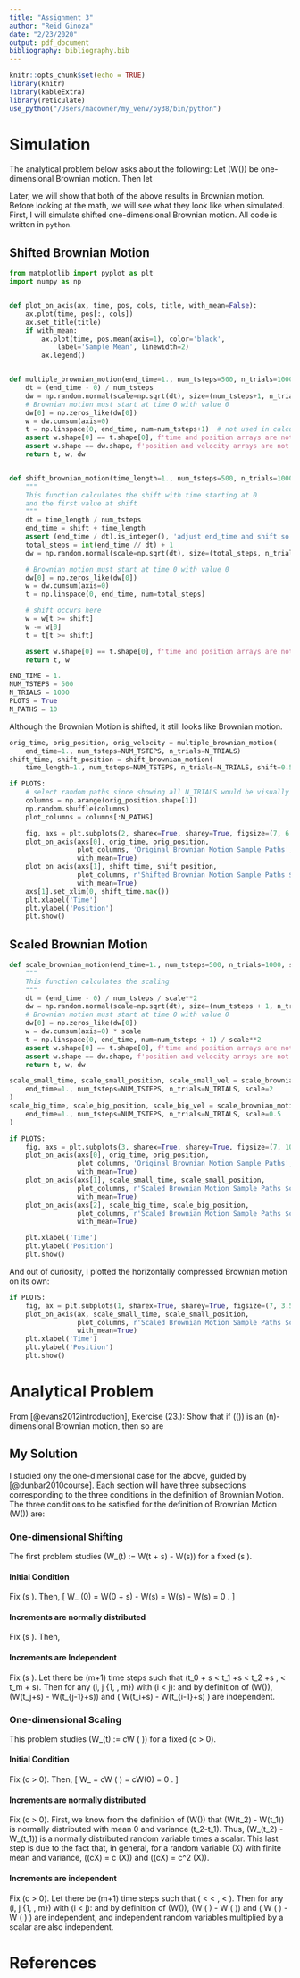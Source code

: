 ```yaml
---
title: "Assignment 3"
author: "Reid Ginoza"
date: "2/23/2020"
output: pdf_document
bibliography: bibliography.bib
---
```


```r
knitr::opts_chunk$set(echo = TRUE)
library(knitr)
library(kableExtra)
library(reticulate)
use_python("/Users/macowner/my_venv/py38/bin/python")
```

# Simulation
The analytical problem below asks about the following:
Let \(W(\cdot)\) be one-dimensional Brownian motion. Then let
\begin{enumerate}
    \item \(W_\text{shift} := W(t+s) - W(s)\) for all \(s \geq 0\)
    \item \(W_\text{scale} := c W\left(\dfrac{t}{c^2}\right)\) for all \(c > 0\)
\end{enumerate}

Later, we will show that both of the above results in Brownian motion.
Before looking at the math, we will see what they look like when simulated.
First, I will simulate shifted one-dimensional Brownian motion.
All code is written in `python`.

## Shifted Brownian Motion

```python
from matplotlib import pyplot as plt
import numpy as np


def plot_on_axis(ax, time, pos, cols, title, with_mean=False):
    ax.plot(time, pos[:, cols])
    ax.set_title(title)
    if with_mean:
        ax.plot(time, pos.mean(axis=1), color='black',
            label='Sample Mean', linewidth=2)
        ax.legend()


def multiple_brownian_motion(end_time=1., num_tsteps=500, n_trials=1000):
    dt = (end_time - 0) / num_tsteps
    dw = np.random.normal(scale=np.sqrt(dt), size=(num_tsteps+1, n_trials))
    # Brownian motion must start at time 0 with value 0
    dw[0] = np.zeros_like(dw[0])
    w = dw.cumsum(axis=0)
    t = np.linspace(0, end_time, num=num_tsteps+1)  # not used in calculations
    assert w.shape[0] == t.shape[0], f'time and position arrays are not the same length. w.shape[0] - t.shape[0] = {w.shape[0] - t.shape[0]}'
    assert w.shape == dw.shape, f'position and velocity arrays are not the same shape: w.shape: {w.shape}    dw.shape: {dw.shape}'
    return t, w, dw


def shift_brownian_motion(time_length=1., num_tsteps=500, n_trials=1000, shift=0.5):
    """
    This function calculates the shift with time starting at 0
    and the first value at shift
    """
    dt = time_length / num_tsteps
    end_time = shift + time_length
    assert (end_time / dt).is_integer(), 'adjust end_time and shift so that (end_time / dt).is_integer()'
    total_steps = int(end_time // dt) + 1
    dw = np.random.normal(scale=np.sqrt(dt), size=(total_steps, n_trials))

    # Brownian motion must start at time 0 with value 0
    dw[0] = np.zeros_like(dw[0])
    w = dw.cumsum(axis=0)
    t = np.linspace(0, end_time, num=total_steps)

    # shift occurs here
    w = w[t >= shift]
    w -= w[0]
    t = t[t >= shift]

    assert w.shape[0] == t.shape[0], f'time and position arrays are not the same length. w.shape[0] - t.shape[0] = {w.shape[0] - t.shape[0]}'
    return t, w
```

```python
END_TIME = 1.
NUM_TSTEPS = 500
N_TRIALS = 1000
PLOTS = True
N_PATHS = 10
```

Although the Brownian Motion is shifted, it still looks like Brownian motion.

```python
orig_time, orig_position, orig_velocity = multiple_brownian_motion(
    end_time=1., num_tsteps=NUM_TSTEPS, n_trials=N_TRIALS)
shift_time, shift_position = shift_brownian_motion(
    time_length=1., num_tsteps=NUM_TSTEPS, n_trials=N_TRIALS, shift=0.5)

if PLOTS:
    # select random paths since showing all N_TRIALS would be visually crowded.
    columns = np.arange(orig_position.shape[1])
    np.random.shuffle(columns)
    plot_columns = columns[:N_PATHS]

    fig, axs = plt.subplots(2, sharex=True, sharey=True, figsize=(7, 6.5))
    plot_on_axis(axs[0], orig_time, orig_position,
                 plot_columns, 'Original Brownian Motion Sample Paths',
                 with_mean=True)
    plot_on_axis(axs[1], shift_time, shift_position,
                 plot_columns, r'Shifted Brownian Motion Sample Paths $s=0.5$',
                 with_mean=True)
    axs[1].set_xlim(0, shift_time.max())
    plt.xlabel('Time')
    plt.ylabel('Position')
    plt.show()
```

## Scaled Brownian Motion

```python
def scale_brownian_motion(end_time=1., num_tsteps=500, n_trials=1000, scale=0.5):
    """
    This function calculates the scaling
    """
    dt = (end_time - 0) / num_tsteps / scale**2
    dw = np.random.normal(scale=np.sqrt(dt), size=(num_tsteps + 1, n_trials))
    # Brownian motion must start at time 0 with value 0
    dw[0] = np.zeros_like(dw[0])
    w = dw.cumsum(axis=0) * scale
    t = np.linspace(0, end_time, num=num_tsteps + 1) / scale**2
    assert w.shape[0] == t.shape[0], f'time and position arrays are not the same length. w.shape[0] - t.shape[0] = {w.shape[0] - t.shape[0]}'
    assert w.shape == dw.shape, f'position and velocity arrays are not the same shape: w.shape: {w.shape}    dw.shape: {dw.shape}'
    return t, w, dw

scale_small_time, scale_small_position, scale_small_vel = scale_brownian_motion(
    end_time=1., num_tsteps=NUM_TSTEPS, n_trials=N_TRIALS, scale=2
)
scale_big_time, scale_big_position, scale_big_vel = scale_brownian_motion(
    end_time=1., num_tsteps=NUM_TSTEPS, n_trials=N_TRIALS, scale=0.5
)

if PLOTS:
    fig, axs = plt.subplots(3, sharex=True, sharey=True, figsize=(7, 10))
    plot_on_axis(axs[0], orig_time, orig_position,
                 plot_columns, 'Original Brownian Motion Sample Paths',
                 with_mean=True)
    plot_on_axis(axs[1], scale_small_time, scale_small_position,
                 plot_columns, r'Scaled Brownian Motion Sample Paths $c=2$',
                 with_mean=True)
    plot_on_axis(axs[2], scale_big_time, scale_big_position,
                 plot_columns, r'Scaled Brownian Motion Sample Paths $c=0.5$',
                 with_mean=True)

    plt.xlabel('Time')
    plt.ylabel('Position')
    plt.show()
```

And out of curiosity, I plotted the horizontally compressed Brownian motion on its own:
```python
if PLOTS:
    fig, ax = plt.subplots(1, sharex=True, sharey=True, figsize=(7, 3.5))
    plot_on_axis(ax, scale_small_time, scale_small_position,
                 plot_columns, r'Scaled Brownian Motion Sample Paths $c=2$',
                 with_mean=True)
    plt.xlabel('Time')
    plt.ylabel('Position')
    plt.show()
```

# Analytical Problem
From [@evans2012introduction], Exercise (23.):
Show that if \(\mathbf{W}(\cdot)\) is an \(n\)-dimensional Brownian motion, then so are
\begin{enumerate}
    \item \(\mathbf{W}(t+s) - \mathbf{W}(s)\) for all \(s \geq 0\)
    \item \(c \mathbf{W}\left(\dfrac{t}{c^2}\right)\) for all \(c > 0\)
\end{enumerate}

## My Solution
I studied ony the one-dimensional case for the above, guided by [@dunbar2010course].
Each section will have three subsections corresponding to the three conditions in the definition of Brownian Motion.
The three conditions to be satisfied for the definition of Brownian Motion \(W(\cdot)\) are:
\begin{enumerate}
    \item \(W(0) = 0\),
    \item \(W(t) - W(s) \sim N(0, t-s)\) for all \(t \geq s \geq 0\),
    \item For all times \(0 = t_0 < t_1 < t_2 < \ldots < t_n\), the random variables \(W(t_1) - W(t_0), W(t_2) - W(t_1), \ldots, W(t_n) - W(t_{n-1})\) are independent.
\end{enumerate}

### One-dimensional Shifting
The first problem studies \(W_\text{shift}(t) := W(t + s) - W(s)\) for a fixed \(s \geq 0\).

#### Initial Condition
Fix \(s \geq 0\). Then,
\[
W_\text{shift} (0) = W(0 + s) - W(s) = W(s) - W(s) = 0 \quad \text{almost surely}.
\]

#### Increments are normally distributed
Fix \(s \geq 0\). Then,
\begin{align}
W_\text{shift}(t_2) - W_\text{shift}(t_1) &= W(t_2 +s) - W(s) - \left(W(t_1 + s) - W(s)\right)\\
&= W(t_2 +s) - W(t_1 + s)\\
&\sim N(0, (t_2+s) - (t_1 + s)) = N(0, t_2 - t_1)
\end{align}

#### Increments are Independent
Fix \(s \geq 0\).
Let there be \(m+1\) time steps such that  \(t_0 + s < t_1 +s < t_2 +s , \ldots < t_m + s\).
Then for any \(i, j \in \{1, \ldots, m\}\) with \(i < j\):
\begin{align}
W_\text{shift}(t_j)-W_\text{shift}(t_{j-1}) &= W(t_j + s) - W(s) - \left( W(t_{j-1} + s) - W(s)\right) = W(t_j+s) - W(t_{j-1}+s)\\
W_\text{shift}(t_i)-W_\text{shift}(t_{i-1}) &= W(t_i + s) - W(s) - \left( W(t_{i-1} + s) - W(s)\right) = W(t_i+s) - W(t_{i-1}+s)
\end{align}
and by definition of \(W(\cdot)\), \(W(t_j+s) - W(t_{j-1}+s)\) and \( W(t_i+s) - W(t_{i-1}+s) \) are independent.

### One-dimensional Scaling
This problem studies \(W_\text{scale}(t) := cW \left( \dfrac{t}{c^2} \right)\) for a fixed \(c > 0\).

#### Initial Condition
Fix \(c > 0\). Then,
\[
W_\text{scale} = cW \left( \dfrac{0}{c^2} \right) = cW(0) = 0 \quad \text{almost surely}.
\]

#### Increments are normally distributed
Fix \(c > 0\). First, we know from the definition of \(W(\cdot)\) that \(W(t_2) - W(t_1)\) is normally distributed with mean 0 and variance \(t_2-t_1\).
Thus, \(W_\text{shift}(t_2) - W_\text{shift}(t_1)\) is a normally distributed random variable times a scalar.
\begin{align}
W_\text{shift}(t_2) - W_\text{shift}(t_1) &= cW \left( \dfrac{t_2}{c^2} \right) - cW \left( \dfrac{t_1}{c^2} \right)\\
&= c \left( W \left( \dfrac{t_2}{c^2} \right) - W \left( \dfrac{t_1}{c^2} \right) \right)\\
&\sim c N \left( 0, \dfrac{(t_2 - t_1)}{c^2} \right) = N \left(0, c^2 \dfrac{(t_2-t_1)}{c^2} \right)= N (0, t_2-t_1)
\end{align}
This last step is due to the fact that, in general, for a random variable \(X\) with finite mean and variance, \(\text{E}(cX) = c \text{E}(X)\) and \(\text{Var}(cX) = c^2 \text{Var}(X)\).

#### Increments are independent
Fix \(c > 0\).
Let there be \(m+1\) time steps such that  \(\dfrac{t_0}{c^2} < \dfrac{t_1}{c^2} < \dfrac{t_2}{c^2}, \ldots < \dfrac{t_m}{c^2}\).
Then for any \(i, j \in \{1, \ldots, m\}\) with \(i < j\):
\begin{align}
W_\text{scale}(t_j) - W_\text{scale}(t_{j-1}) &= c \left( W \left( \dfrac{t_j}{c^2} \right) - W \left( \dfrac{t_{j-1}}{c^2} \right) \right)\\
W_\text{scale}(t_i) - W_\text{scale}(t_{i-1}) &= c \left( W \left( \dfrac{t_i}{c^2} \right) - W \left( \dfrac{t_{i-1}}{c^2} \right) \right)\\
\end{align}
and by definition of \(W(\cdot)\), \(W \left( \dfrac{t_j}{c^2} \right) - W \left( \dfrac{t_{j-1}}{c^2} \right)\) and \( W \left( \dfrac{t_i}{c^2} \right) - W \left( \dfrac{t_{i-1}}{c^2} \right) \) are independent, and independent random variables multiplied by a scalar are also independent.


# References